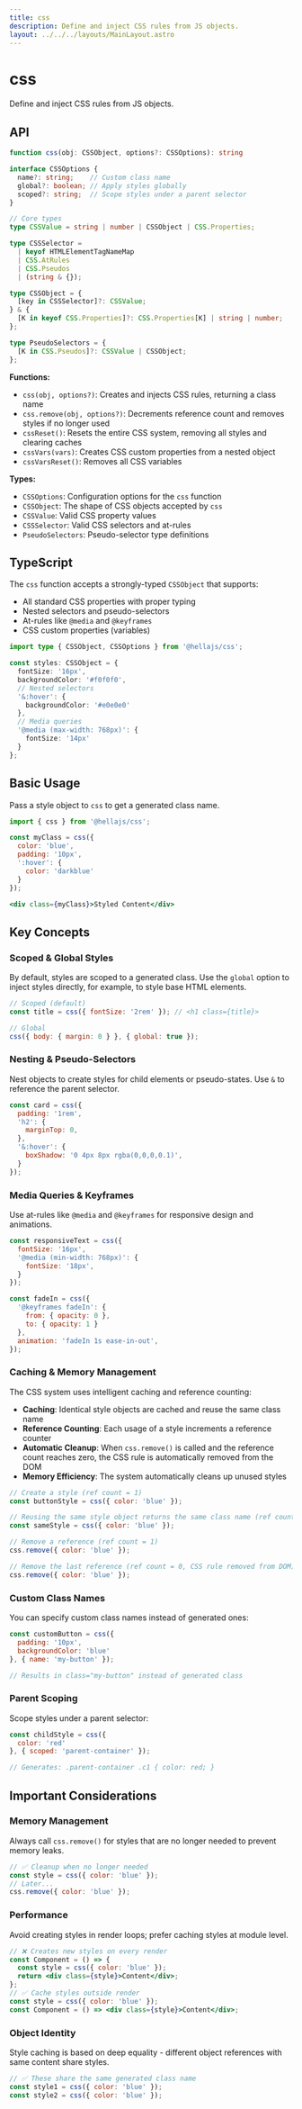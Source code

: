 ```yaml
---
title: css
description: Define and inject CSS rules from JS objects.
layout: ../../../layouts/MainLayout.astro
---
```


# css

Define and inject CSS rules from JS objects.

## API

```typescript
function css(obj: CSSObject, options?: CSSOptions): string

interface CSSOptions {
  name?: string;    // Custom class name
  global?: boolean; // Apply styles globally
  scoped?: string;  // Scope styles under a parent selector
}

// Core types
type CSSValue = string | number | CSSObject | CSS.Properties;

type CSSSelector =
  | keyof HTMLElementTagNameMap
  | CSS.AtRules
  | CSS.Pseudos
  | (string & {});

type CSSObject = {
  [key in CSSSelector]?: CSSValue;
} & {
  [K in keyof CSS.Properties]?: CSS.Properties[K] | string | number;
};

type PseudoSelectors = {
  [K in CSS.Pseudos]?: CSSValue | CSSObject;
};
```

**Functions:**
- `css(obj, options?)`: Creates and injects CSS rules, returning a class name
- `css.remove(obj, options?)`: Decrements reference count and removes styles if no longer used
- `cssReset()`: Resets the entire CSS system, removing all styles and clearing caches
- `cssVars(vars)`: Creates CSS custom properties from a nested object
- `cssVarsReset()`: Removes all CSS variables

**Types:**
- `CSSOptions`: Configuration options for the `css` function
- `CSSObject`: The shape of CSS objects accepted by `css`
- `CSSValue`: Valid CSS property values
- `CSSSelector`: Valid CSS selectors and at-rules
- `PseudoSelectors`: Pseudo-selector type definitions

## TypeScript

The `css` function accepts a strongly-typed `CSSObject` that supports:
- All standard CSS properties with proper typing
- Nested selectors and pseudo-selectors
- At-rules like `@media` and `@keyframes`
- CSS custom properties (variables)

```typescript
import type { CSSObject, CSSOptions } from '@hellajs/css';

const styles: CSSObject = {
  fontSize: '16px',
  backgroundColor: '#f0f0f0',
  // Nested selectors
  '&:hover': {
    backgroundColor: '#e0e0e0'
  },
  // Media queries
  '@media (max-width: 768px)': {
    fontSize: '14px'
  }
};
```

## Basic Usage

Pass a style object to `css` to get a generated class name.

```jsx
import { css } from '@hellajs/css';

const myClass = css({
  color: 'blue',
  padding: '10px',
  ':hover': {
    color: 'darkblue'
  }
});

<div class={myClass}>Styled Content</div>
```

## Key Concepts

### Scoped & Global Styles
By default, styles are scoped to a generated class. Use the `global` option to inject styles directly, for example, to style base HTML elements.

```jsx
// Scoped (default)
const title = css({ fontSize: '2rem' }); // <h1 class={title}>

// Global
css({ body: { margin: 0 } }, { global: true });
```

### Nesting & Pseudo-Selectors
Nest objects to create styles for child elements or pseudo-states. Use `&` to reference the parent selector.

```jsx
const card = css({
  padding: '1rem',
  'h2': {
    marginTop: 0,
  },
  '&:hover': {
    boxShadow: '0 4px 8px rgba(0,0,0,0.1)',
  }
});
```

### Media Queries & Keyframes
Use at-rules like `@media` and `@keyframes` for responsive design and animations.

```jsx
const responsiveText = css({
  fontSize: '16px',
  '@media (min-width: 768px)': {
    fontSize: '18px',
  }
});

const fadeIn = css({
  '@keyframes fadeIn': {
    from: { opacity: 0 },
    to: { opacity: 1 }
  },
  animation: 'fadeIn 1s ease-in-out',
});
```

### Caching & Memory Management

The CSS system uses intelligent caching and reference counting:

- **Caching**: Identical style objects are cached and reuse the same class name
- **Reference Counting**: Each usage of a style increments a reference counter
- **Automatic Cleanup**: When `css.remove()` is called and the reference count reaches zero, the CSS rule is automatically removed from the DOM
- **Memory Efficiency**: The system automatically cleans up unused styles

```jsx
// Create a style (ref count = 1)
const buttonStyle = css({ color: 'blue' });

// Reusing the same style object returns the same class name (ref count = 2)
const sameStyle = css({ color: 'blue' });

// Remove a reference (ref count = 1)
css.remove({ color: 'blue' });

// Remove the last reference (ref count = 0, CSS rule removed from DOM)
css.remove({ color: 'blue' });
```

### Custom Class Names

You can specify custom class names instead of generated ones:

```jsx
const customButton = css({
  padding: '10px',
  backgroundColor: 'blue'
}, { name: 'my-button' });

// Results in class="my-button" instead of generated class
```

### Parent Scoping

Scope styles under a parent selector:

```jsx
const childStyle = css({
  color: 'red'
}, { scoped: 'parent-container' });

// Generates: .parent-container .c1 { color: red; }
```

## Important Considerations

### Memory Management

Always call `css.remove()` for styles that are no longer needed to prevent memory leaks.

```jsx
// ✅ Cleanup when no longer needed
const style = css({ color: 'blue' });
// Later...
css.remove({ color: 'blue' });
```

### Performance

Avoid creating styles in render loops; prefer caching styles at module level.

```jsx
// ❌ Creates new styles on every render
const Component = () => {
  const style = css({ color: 'blue' });
  return <div class={style}>Content</div>;
};
// ✅ Cache styles outside render
const style = css({ color: 'blue' });
const Component = () => <div class={style}>Content</div>;
```

### Object Identity

Style caching is based on deep equality - different object references with same content share styles.

```jsx
// ✅ These share the same generated class name
const style1 = css({ color: 'blue' });
const style2 = css({ color: 'blue' });
```

